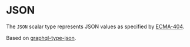 
# JSON

The `JSON` scalar type represents JSON values as specified by
[ECMA-404](http://www.ecma-international.org/publications/files/ECMA-ST/ECMA-404.pdf).

<Callout>Based on [graphql-type-json](https://github.com/taion/graphql-type-json).</Callout>
